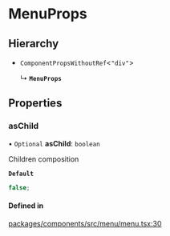 # MenuProps

## Hierarchy

- `ComponentPropsWithoutRef`\<`"div"`\>

  ↳ **`MenuProps`**

## Properties

### asChild

• `Optional` **asChild**: `boolean`

Children composition

**`Default`**

```ts
false;
```

#### Defined in

[packages/components/src/menu/menu.tsx:30](https://github.com/vtex/shoreline/blob/7e966c5a4/packages/components/src/menu/menu.tsx#L30)
